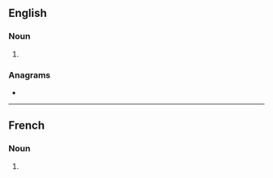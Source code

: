 {{also|catalans|cataláns}}
==English==

===Noun===
{{head|en|noun form}}

# {{plural of|en|Catalan}}

===Anagrams===
* {{anagrams|en|a=aaaclnst|cantalas}}

----

==French==

===Noun===
{{head|fr|noun plural form|g=m}}

# {{plural of|fr|Catalan}}